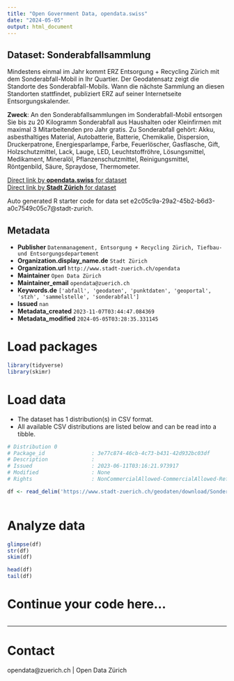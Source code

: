 ```yaml
---
title: "Open Government Data, opendata.swiss"
date: "2024-05-05"
output: html_document
---
```


## Dataset: Sonderabfallsammlung

Mindestens einmal im Jahr kommt ERZ Entsorgung + Recycling Zürich mit dem Sonderabfall-Mobil in Ihr Quartier. Der Geodatensatz zeigt die Standorte des Sonderabfall-Mobils. Wann die nächste Sammlung an diesen Standorten stattfindet, publiziert ERZ auf seiner Internetseite Entsorgungskalender.

**Zweck**: An den Sonderabfallsammlungen im Sonderabfall-Mobil entsorgen Sie bis zu 20 Kilogramm Sonderabfall aus Haushalten oder Kleinfirmen mit maximal 3 Mitarbeitenden pro Jahr gratis. Zu Sonderabfall gehört: Akku, asbesthaltiges Material, Autobatterie, Batterie, Chemikalie, Dispersion, Druckerpatrone, Energiesparlampe, Farbe, Feuerlöscher, Gasflasche, Gift, Holzschutzmittel, Lack, Lauge, LED, Leuchtstoffröhre, Lösungsmittel, Medikament, Mineralöl, Pflanzenschutzmittel, Reinigungsmittel, Röntgenbild, Säure, Spraydose, Thermometer.

[Direct link by **opendata.swiss** for dataset](https://opendata.swiss/de/dataset/sonderabfallsammlung)<br>
[Direct link by **Stadt Zürich** for dataset](https://data.stadt-zuerich.ch/dataset/geo_sonderabfallsammlung)

Auto generated R starter code for data set e2c05c9a-29a2-45b2-b6d3-a0c7549c05c7@stadt-zurich.

## Metadata

- **Publisher** `Datenmanagement, Entsorgung + Recycling Zürich, Tiefbau- und Entsorgungsdepartement`
- **Organization.display_name.de** `Stadt Zürich`
- **Organization.url** `http://www.stadt-zuerich.ch/opendata`
- **Maintainer** `Open Data Zürich`
- **Maintainer_email** `opendata@zuerich.ch`
- **Keywords.de** `['abfall', 'geodaten', 'punktdaten', 'geoportal', 'stzh', 'sammelstelle', 'sonderabfall']`
- **Issued** `nan`
- **Metadata_created** `2023-11-07T03:44:47.084369`
- **Metadata_modified** `2024-05-05T03:28:35.331145`


# Load packages

```r

library(tidyverse)
library(skimr)

```

# Load data

-   The dataset has 1 distribution(s) in CSV format.
-   All available CSV distributions are listed below and can be read into a tibble.

```r

# Distribution 0
# Package_id               : 3e77c874-46cb-4c73-b431-42d932bc03df
# Description              : 
# Issued                   : 2023-06-11T03:16:21.973917
# Modified                 : None
# Rights                   : NonCommercialAllowed-CommercialAllowed-ReferenceNotRequired

df <- read_delim('https://www.stadt-zuerich.ch/geodaten/download/Sonderabfallsammlung?format=10008')



```

# Analyze data

```r

glimpse(df)
str(df)
skim(df)

head(df)
tail(df)

```

# Continue your code here...

```r

```

------------------------------------------------------------------------

# Contact

opendata@zuerich.ch | Open Data Zürich
